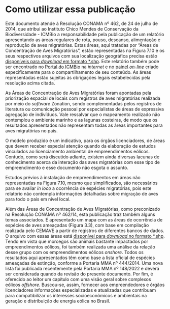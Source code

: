 
# Como utilizar essa publicação {- #como-utilizar}  



Este documento atende à Resolução CONAMA nº 462, de 24 de julho de 2014, que atribui ao Instituto Chico Mendes de Conservação da Biodiversidade - ICMBio a  responsabilidade pela publicação de um relatório apresentando as áreas regulares de rota, pouso, descanso, alimentação e reprodução de aves migratórias. Estas áreas, aqui tratadas por “Áreas de Concentração de Aves Migratórias”, estão representadas na Figura 7.10 e os seus respectivos arquivos com sua localização geográfica precisa estão [disponíveis para *download* em formato *.shp](https://drive.google.com/drive/folders/109XnahlTtYhY9ycSj-RrOV_RTq-RjhB8?usp=sharing). Este relatório também pode ser encontrado no [Portal do ICMBio](https://www.gov.br/icmbio/pt-br/centrais-de-conteudo/publicacoes/relatorios) na *internet* e no [painel *on-line*](https://cemave-sede.github.io/painel4/) criado especificamente para o compartilhamento de seu conteúdo. As áreas representadas estão sujeitas às obrigações legais estabelecidas pela resolução acima citada.  

As Áreas de Concentração de Aves Migratórias foram apontadas pela priorização espacial de locais com registros de aves migratórias realizada por meio do *software* Zonation, sendo complementadas pelos registros de literatura ou comunicação pessoal por especialistas de áreas de expressiva agregação de indivíduos. Vale ressalvar que o mapeamento realizado não contemplou o ambiente marinho e as lagunas costeiras, de modo que os resultados apresentados não representam todas as áreas importantes para aves migratórias no país.  

O modelo produzido é um indicativo, para os órgãos licenciadores, de áreas que devem receber especial atenção quando da elaboração de estudos vinculados ao licenciamento ambiental de empreendimentos eólicos. Contudo, como será discutido adiante, existem ainda diversas lacunas de conhecimento acerca da interação das aves migratórias com esse tipo de empreendimento e esse documento não esgota o assunto.  

Estudos prévios à instalação de empreendimentos em áreas não representadas na Figura 7.10, mesmo que simplificados, são necessários  para se avaliar *in loco* a ocorrência de espécies migratórias, pois este relatório não contempla informações detalhadas sobre migração de aves para todo o país em nível local.  

Além das Áreas de Concentração de Aves Migratórias, como preconizado na Resolução CONAMA nº 462/14, esta publicação traz também alguns temas associados.  É apresentado um mapa com as áreas de ocorrência de espécies de aves ameaçadas (Figura 3.3), com base em compilação realizada pelo CEMAVE a partir de registros de diferentes bancos de dados. O arquivo com essas áreas está [disponível para *download* no formato *.shp](https://drive.google.com/drive/folders/109XnahlTtYhY9ycSj-RrOV_RTq-RjhB8?usp=sharing). Tendo em vista que morcegos são animais bastante impactados por empreendimentos eólicos, foi também realizada uma análise da relação desse grupo com os empreendimentos eólicos *onshore*. Todos os resultados aqui apresentados têm como base a lista oficial de espécies ameaçadas de extinção, conforme a Portaria MMA nº 444/2014. Uma nova lista foi publicada recentemente pela Portaria MMA nº 148/2022 e deverá ser considerada quando da revisão do presente documento. Por fim, é oferecido ao leitor um capítulo com uma visão geral sobre complexos eólicos *offshore*. Buscou-se, assim, fornecer aos empreendedores e órgãos licenciadores informações especializadas e atualizadas que contribuam para compatibilizar os interesses socioeconômicos e ambientais na geração e distribuição de energia eólica no Brasil.